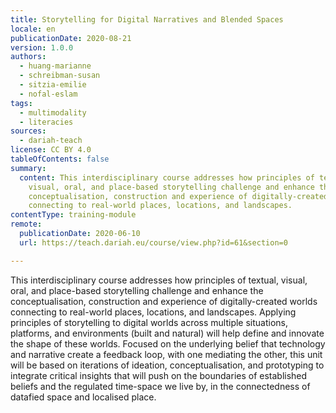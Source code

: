 ```yaml
---
title: Storytelling for Digital Narratives and Blended Spaces
locale: en
publicationDate: 2020-08-21
version: 1.0.0
authors:
  - huang-marianne
  - schreibman-susan
  - sitzia-emilie
  - nofal-eslam
tags:
  - multimodality
  - literacies
sources:
  - dariah-teach
license: CC BY 4.0
tableOfContents: false
summary:
  content: This interdisciplinary course addresses how principles of textual,
    visual, oral, and place-based storytelling challenge and enhance the
    conceptualisation, construction and experience of digitally-created worlds
    connecting to real-world places, locations, and landscapes.
contentType: training-module
remote:
  publicationDate: 2020-06-10
  url: https://teach.dariah.eu/course/view.php?id=61&section=0

---
```


This interdisciplinary course addresses how principles of textual, visual, oral, and place-based storytelling challenge and enhance the conceptualisation, construction and experience of digitally-created worlds connecting to real-world places, locations, and landscapes. Applying principles of storytelling to digital worlds across multiple situations, platforms, and environments (built and natural) will help define and innovate the shape of these worlds. Focused on the underlying belief that technology and narrative create a feedback loop, with one mediating the other, this unit will be based on iterations of ideation, conceptualisation, and prototyping to integrate critical insights that will push on the boundaries of established beliefs and the regulated time-space we live by, in the connectedness of datafied space and localised place.

<ExternalResource
  title="Interested in learning more?"
  subtitle="Storytelling for Digital Narratives and Blended Spaces"
  url="https://teach.dariah.eu/course/view.php?id=61&section=0"
/>
